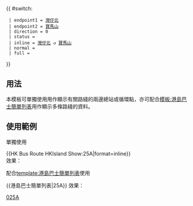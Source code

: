 {{ #switch: {{{format|}}}
  | endpoint1 = [[灣仔北公共運輸交匯處|灣仔北]]
  | endpoint2 = [[寶馬山公共運輸交匯處|寶馬山]]
  | direction = 0
  | status = 
  | inline = [[灣仔北公共運輸交匯處|灣仔北]] ↺ [[寶馬山公共運輸交匯處|寶馬山]]
  | normal =
  | full =
}}<noinclude>
==用法==
本模板可單獨使用用作顯示有關路綫的兩邊總站或循環點，亦可配合[[模板:港島巴士簡單列表]]用作顯示多條路綫的資料。

==使用範例==
;單獨使用
<nowiki>{{HK Bus Route HKIsland Show:25A|format=inline}}</nowiki><br>
效果：{{HK Bus Route HKIsland Show:25A|format=inline}}

;配合[[template:港島巴士簡單列表]]使用
<nowiki>{{港島巴士簡單列表|25A}}</nowiki>
效果：{{港島巴士簡單列表|25A}}
[[Category:城巴路線模板|025A]]</noinclude>